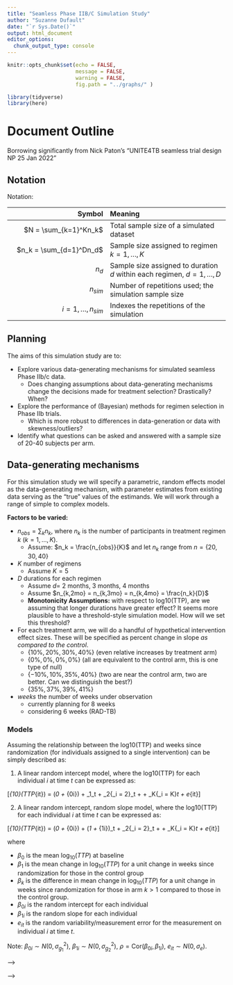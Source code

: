 ```yaml
---
title: "Seamless Phase IIB/C Simulation Study"
author: "Suzanne Dufault"
date: "`r Sys.Date()`"
output: html_document
editor_options: 
  chunk_output_type: console
---
```


```r
knitr::opts_chunk$set(echo = FALSE,
                      message = FALSE,
                      warning = FALSE,
                      fig.path = "../graphs/" )

library(tidyverse)
library(here)
```

# Document Outline {.tabset}

Borrowing significantly from Nick Paton's "UNITE4TB seamless trial design NP 25 Jan 2022"

## Notation



Notation:

| Symbol | Meaning |
|----:|:-----|
| $N = \sum_{k=1}^Kn_k$ | Total sample size of a simulated dataset |
| $n_k = \sum_{d=1}^Dn_d$ | Sample size assigned to regimen $k = 1,\ldots, K$ |
| $n_d$ | Sample size assigned to duration $d$ within each regimen, $d = 1, \dots, D$ |
| $n_{sim}$ | Number of repetitions used; the simulation sample size |
| $i=1,\ldots, n_{sim}$ | Indexes the repetitions of the simulation |
<!-- | $\theta$ | An estimand (conceptually); also true value of the estimand |     -->
<!-- | $n_{obs}$ | Sample size of a simulated dataset |     -->
<!-- | $\hat{\theta}$ | the estimator of $\theta$ |     -->
<!-- | $\hat{\theta}_i$ | the estimate of $\theta$ from the $i$th repetition |    -->
<!-- | $\bar{\theta}$ | the mean of $\hat{\theta}_i$ across repetitions |     -->
<!-- | $Var(\hat{\theta})$ | the true variance of $\hat{\theta}$, which can be estimated with large $n_{sim}$ |     -->
<!-- | $\widehat{Var}(\hat{\theta}_i)$ | an estimate of $Var(\hat{\theta})$from the $i$th repetition |    -->
<!-- | $\alpha$ | the nominal significance level |    -->
<!-- | $p_i$ | the p-value returned by the $i$th repetition |     -->

## Planning 

<!-- + Specific aims of the simulation study -->

The aims of this simulation study are to:

+ Explore various data-generating mechanisms for simulated seamless Phase IIb/c data.    
    + Does changing assumptions about data-generating mechanisms change the decisions made for treatment selection? Drastically? When?
+ Explore the performance of (Bayesian) methods for regimen selection in Phase IIb trials.    
    + Which is more robust to differences in data-generation or data with skewness/outliers?
+ Identify what questions can be asked and answered with a sample size of 20-40 subjects per arm. 

## Data-generating mechanisms

For this simulation study we will specify a parametric, random effects model as the data-generating mechanism, with parameter estimates from existing data serving as the "true" values of the estimands. We will work through a range of simple to complex models. 

**Factors to be varied:**

+ $n_{obs} = \sum_k n_k$, where $n_k$ is the number of participants in treatment regimen $k$ ($k = 1,\ldots,K$).     
  + Assume: $n_k = \frac{n_{obs}}{K}$ and let $n_k$ range from $n = \{20, 30, 40\}$ 
  
+ $K$ number of regimens    
  + Assume $K = 5$

+ $D$ durations for each regimen    
  + Assume $d =$ 2 months, 3 months, 4 months   
  + Assume $n_{k,2mo} = n_{k,3mo} = n_{k,4mo} = \frac{n_k}{D}$  
  + **Monotonicity Assumptions:** with respect to log10(TTP), are we assuming that longer durations have greater effect? It seems more plausible to have a threshold-style simulation model. How will we set this threshold?
  
+ For each treatment arm, we will do a handful of hypothetical intervention effect sizes. These will be specified as percent change in slope *as compared to the control*.   
  + $\{10\%,20\%,30\%,40\%\}$ (even relative increases by treatment arm)
  + $\{0\%,0\%,0\%,0\%\}$ (all are equivalent to the control arm, this is one type of null)
  + $\{-10\%,10\%,35\%,40\%\}$ (two are near the control arm, two are better. Can we distinguish the best?)
  + $\{35\%, 37\%, 39\%, 41\%\}$
  
+ $weeks$ the number of weeks under observation     
  + currently planning for 8 weeks    
  + considering 6 weeks (RAD-TB)    

### Models

Assuming the relationship between the log10(TTP) and weeks since randomization (for individuals assigned to a single intervention) can be simply described as:

1. A linear random intercept model, where the log10(TTP) for each individual $i$ at time $t$ can be expressed as:

\[\log_{10}(TTP_{it}) = (\beta_0 + \beta_{0i}) + \beta_1\cdot\text{weeks}_t + \beta_2\cdot\mathbb{I}\{\text{arm}_i = 2\}\cdot\text{weeks}_t + \ldots + \beta_K\cdot\mathbb{I}\{\text{arm}_i = K\}\cdot\text{weeks}_t + e_{it}\]


2. A linear random intercept, random slope model, where the log10(TTP) for each individual $i$ at time $t$ can be expressed as:

\[\log_{10}(TTP_{it}) = (\beta_0 + \beta_{0i}) + (\beta_1 + \beta_{1i})\cdot\text{weeks}_t + \beta_2\cdot\mathbb{I}\{\text{arm}_i = 2\}\cdot\text{weeks}_t + \ldots + \beta_K\cdot\mathbb{I}\{\text{arm}_i = K\}\cdot\text{weeks}_t + e_{it}\]

where

+ $\beta_0$ is the mean $\log_{10}(TTP)$ at baseline
+ $\beta_1$ is the mean change in $\log_{10}(TTP)$ for a unit change in weeks since randomization for those in the control group
+ $\beta_k$ is the difference in mean change in $\log_{10}(TTP)$ for a unit change in weeks since randomization for those in arm $k>1$ compared to those in the control group.
+ $\beta_{0i}$ is the random intercept for each individual
+ $\beta_{1i}$ is the random slope for each individual
+ $e_{it}$ is the random variability/measurement error for the measurement on individual $i$ at time $t$.

Note: $\beta_{0i} \sim N(0,\sigma_{g_1}^2)$, $\beta_{1i} \sim N(0,\sigma_{g_2}^2)$, $\rho = \text{Cor}(\beta_{0i}, \beta_{1i})$, $e_{it} \sim N(0,\sigma_e)$.

<!-- ## Estimand/target of analysis -->

<!-- Based on the simulated dataset, we will rank the effect sizes of each of the $k = 1,...,K$ regimens ($A_k$) such that: -->

<!-- \[A_{(1)} = \max(A_1, A_2, \ldots, A_K)\] -->
<!-- \[\vdots\] -->
<!-- \[A_{(K)} = \min(A_1, A_2, \ldots, A_K)\] -->

<!-- In other words (and unlike standard order statistics which rank low to high), the best regimen (the largest change in TTP) is denoted $A_{(1)}$ and the worst regimen (the lowest change in TTP) is denoted $A_{(K)}$. The estimated ranked regimens, based on the point estimates from simulated datasets are denoted $A_{(\hat{k})}$. -->

<!-- + Define estimands and/or other targets of the simulation study. -->

<!-- | Target | Description |  -->
<!-- | :----: | :---------- | -->
<!-- | $r = \{A_{(1)}, A_{(2)}, A_{(3)}, A_{(4)}, A_{(5)}\}$ | The first target is the ranking of the regimens, from best to worst. | -->
<!-- | $r_{k'} = \{A_{(1)},\ldots, A_{(k')}\}$ | The second target is a subset of the top $k'$ ranked regimens ($k'\leq K$). | -->
<!-- | $\Delta = \mu_A - \mu_{A'}, A\neq A'$ | The third target is the difference in slope between two arms. | -->


<!-- ## Methods -->

<!-- + Identify methods to be evaluated and consider whether they are appropriate for estimand/target identified. For method comparison studies, make a careful review of the literature to ensure inclusion of relevant methods. -->

<!-- For each individual $i$ at time $t$, we assume that $\log_{10}$(dtp) can be modeled as a function of weeks since randomization and treatment arm.  -->
<!-- <!-- For now, we assume random effects ($\beta_{0i}$) such that individual's baseline $\log_{10}(dtp_i)$ are normally distributed around some mean $\log_{10}(dtp) = \beta_0$ and their slopes ($\beta_{ki}$ are normally distributed around some mean $\beta_{k}$ within a certain treatment arm ($k \in \{1,2,3,4,5\}$).   --> -->

<!-- <!-- \[\log_{10}(dtp) \sim N(\mu,\sigma^2)\] --> -->

<!-- \[\log_{10}(dtp_{it}) = \beta_0 + \beta_1\times weeks_{t} + \beta_2\mathbb{I}(A_{it} = 2)\times weeks_{t} + \beta_3\mathbb{I}(A_i = 3)\times weeks_{t} + \beta_4\mathbb{I}(A_i = 4)\times weeks_{t} + \beta_5\mathbb{I}(A_i = 5)\times weeks_{t} + \beta_{0i} + \beta_{1i} \times weeks_t\] -->

<!-- E.g., for those in the control arm: -->

<!-- \[\log_{10}(dtp_{it}) = (\beta_0 + \beta_{0i}) + (\beta_1 + \beta_{1i}) weeks_{it} \] -->

<!-- For those in treatment group two: -->

<!-- \[\log_{10}(dtp_{it}) = (\beta_0 + \beta_{0i}) + (\beta_1 + \beta_{1i} + \beta_2)\times  weeks_{it} \] -->

<!-- For those in treatment group $k$.: -->

<!-- \[\log_{10}(dtp_{it}) = (\beta_0 + \beta_{0i}) + (\beta_1 + \beta_{1i} + \beta_k )\times  weeks_{it} \] -->


<!-- ## Performance measures -->

<!-- + List all performance measures to be estimated, justifying their relevance to estimands or other targets.     -->
<!-- + For less-used performance measures, give explicit formulae for the avoidance of ambiguity.     -->
<!-- + Choose a value of $n_{sim}$ that achieves acceptable Monte Carlo SE for key performance measures. -->

<!-- | Shorthand | Estimand/Target | Calculation |  Description |  -->
<!-- | :-------: | :-------------: | :---------- | :----------- | -->
<!-- | $p_1$ | Target 1 | $P(A_{(1)} = A_{(\hat{1})}) = \frac{1}{n_{sim}}\sum_{i = 1}^{n_{sim}} \mathbb{I}\left(A_{(1)} = A_{(\hat{1})}\right)$ | Given our small sample sizes, we want to know how often the true best regimen is ranked as the best regimen. | -->
<!-- | $p_2$ | Target 2 | $P(A_{(1)} \in \{A_{(\hat{1})}, ..., A_{(\widehat{k'})} \}) = \frac{1}{n_{sim}}\sum_{i = 1}^{n_{sim}} \mathbb{I}\left(A_{(1)} \in \{A_{(\hat{1})},\ldots, A_{(\widehat{k'})}\}\right)$ | Given our small sample sizes, we want to know how often the best regimen appears in the top $(k') \leq (K)$ ranks | -->
<!-- | $p_3$ | Target 1 | $P(A_{(\hat{1})} = \max\{A_{(\hat{1})},A_{(\hat{2})},\ldots, A_{(\hat{k})}\}) = \frac{1}{n_{chain}}\sum_{j = 1}^{n_{chain}} \mathbb{I}\left(A_{(\widehat{1}), MCMC_j} = A_{(\hat{1})}\right)$ | Each Bayesian model is fitted with an MCMC chain. We can use the chain to directly evaluate posterior distributions of interest. For example, "What is our percent confidence that the best estimated arm is better than all other arms?" | -->
<!-- | $p_4$ | Target 2 | $P(A_{(1)} \in \{A_{(\hat{1})}, ..., A_{(\widehat{k'})} \}) = \frac{1}{n_{chain}}\sum_{j = 1}^{n_{chain}} \mathbb{I}\left(A_{(1)} \in \{A_{(\hat{1}), MCMC_j},\ldots, A_{(\widehat{k'}), MCMC_j}\}\right)$  | What is our percent confidence that the true best arm is contained in a subset of size $k'$ of top ranked arms? |    -->
<!-- | $p_5$ | Target 3 | $\mathbb{E}[\mu_A - \mu_{A'}] = \frac{1}{n_{chain}}\sum\limits_{j}^{n_{chain}}\hat{\mu}_{A,mcmc_j} - \hat{\mu}_{A',mcmc_j} , A\neq A'$) | This is the posterior distribution of the difference in slopes between two distinct arms. From this, we can ask a number of questions, including, is it credible that the slopes are different? Is it credible that the slopes are more than X% different? etc.  | -->
<!-- | $p_6$ | Target 2 | $P(A_{\widehat{(1)}} \in \{A_{(1)},\ldots, A_{(k')} \} = \frac{1}{n_{sim}}\sum_{i = 1}^{n_{sim}} \mathbb{I}\left(A_{\widehat{(1)},i} \in \{A_{(1)},\ldots, A_{(k')}\}\right)$) | Given our small sample sizes, how often is the best estimated arm is one of the true top $k'$ arms? | -->

<!-- ## Coding and execution -->

<!-- + Separate scripts used to analyze simulated datasets from scripts to analyze estimates datasets.    -->
<!-- + Start small and build up code, including plenty of checks.     -->
<!-- + Set the random number seed once per simulation repetition.     -->
<!-- + Store the random number states at the start of each repetition.    -->
<!-- + If running chunks of the simulation in parallel, use separate streams of random numbers. -->

<!-- **Munge** -->

<!-- | Name | Description | -->
<!-- | :--- | :---------- | -->
<!-- | `00_run-all.R` | This is the primary file that calls all subsequent files and performs all steps of the simulation study in the proper order | -->
<!-- | `01_simulate-data.R` | This file simulates the data. It returns two objects: 1) a list of simulated datasets and 2) a dataframe with the "states" data (recording random seed, etc.) | -->
<!-- | `02_brms-models-on-sim-data_null-condition.R` | This file sets up the brms models to run on all 1000 x 3 (sample sizes) datasets when the expected slope difference between the control arm and the treatment arms is 0% |  -->
<!-- | `03_brms-models-on-sim-data_even-condition.R` | This file sets up the brms models to run on all 1000 x 3 (sample sizes) datasets when the expected slope difference between the control arm and the treatment arms is 10%, 20%, 30%, and 40% |  -->
<!-- | `04_brms-models-on-sim-data_clustered-high-condition.R` | This file sets up the brms models to run on all 1000 x 3 (sample sizes) datasets when the expected slope difference between the control arm and the treatment arms is {35%, 37%, 39%, 41%} |  -->
<!-- | `05_brms-models-on-sim-data_clustered-highlow-condition.R` | This file sets up the brms models to run on all 1000 x 3 (sample sizes) datasets when the expected slope difference between the control arm and the treatment arms is {-10%, 10%, 35%, 40%} |  -->

<!-- **Model results** -->

<!-- The stored brms objects generated by analyzing the simulated datasets are stored in the `data/bayes-generated` folder. -->

<!-- Because of the size of these objects, we had to save them in segments. -->

<!-- | Name | Description | -->
<!-- | :--- | :---------- | -->
<!-- | `[DATE]_simulated-lmm_intercept-only_lod-25_nk-20.RData` | The BRMS model results when fitting to the simulated data with a sample size of 20 per arm and the null condition (i.e., generated by file `02_brms-models-on-sim-data_null-condition.R`) | -->
<!-- | `[DATE]_simulated-lmm_intercept-only_lod-25_nk-20_even-condition-YYY.RData` | The BRMS model results when fitting to the simulated data (simulations YYY-100 to YYY) with a sample size of 20 per arm and the even condition (i.e., generated by file `03_brms-models-on-sim-data_even-condition.R`) | -->
<!-- | `[DATE]_simulated-lmm_intercept-only_lod-25_nk-30_even-condition-YYY.RData` | The BRMS model results when fitting to the simulated data (simulations YYY-100 to YYY) with a sample size of 30 per arm and the even condition (i.e., generated by file `03_brms-models-on-sim-data_even-condition.R`) | -->
<!-- | `[DATE]_simulated-lmm_intercept-only_lod-25_nk-40_even-condition-YYY.RData` | The BRMS model results when fitting to the simulated data (simulations YYY-100 to YYY) with a sample size of 40 per arm and the even condition (i.e., generated by file `03_brms-models-on-sim-data_even-condition.R`) | -->
<!-- | `[DATE]_simulated-lmm_intercept-only_lod-25_nk-20_highlow-condition-YYY.RData` | The BRMS model results when fitting to the simulated data (simulations YYY-100 to YYY) with a sample size of 20 per arm and the highlow condition (i.e., generated by file `05_brms-models-on-sim-data_highlow-condition.R`) | -->
<!-- | `[DATE]_simulated-lmm_intercept-only_lod-25_nk-20_highlow-condition-YYY.RData` | The BRMS model results when fitting to the simulated data (simulations YYY-100 to YYY) with a sample size of 20 per arm and the highlow condition (i.e., generated by file `05_brms-models-on-sim-data_highlow-condition.R`) | -->
<!-- | `[DATE]_simulated-lmm_intercept-only_lod-25_nk-20_highlow-condition-YYY.RData` | The BRMS model results when fitting to the simulated data (simulations YYY-100 to YYY) with a sample size of 20 per arm and the highlow condition (i.e., generated by file `05_brms-models-on-sim-data_highlow-condition.R`) | -->


<!-- **Helper functions** -->

<!-- | Name | Description | -->
<!-- | :--- | :---------- | -->
<!-- | `lib/df-sim-function.R` | This is a simple function that takes parameter inputs (weeks, $n_k$, etc.) and returns a list of simulated datasets for each parameter value of interest | -->
<!-- | `lib/df-sim-wrapper-function.R` | This wraps around the `df-sim-function.R` and allows for more efficient generation of the simulated datasets. | -->
<!-- | `lib/df_evaluate_rank-function.R` | This takes the conditional estimated slope coefficients from the brms models and evaluates 1) whether the best arm has been identified as the best arm, and 2) returns the rank of 4 arms. | -->



<!-- ## Analysis -->

<!-- + Conduct exploratory analysis of results, particularly graphical exploration.     -->
<!-- + Compute estimates of performance and Monte Carlo SEs for these estimates. -->


<!-- **Exploratory analyses** -->

<!-- | Name | Description | -->
<!-- | :--- | :---------- | -->
<!-- | `reports/visualizing-simulated-data.Rmd` | A report for visualizing the simulated datasets. This is useful for ensuring the simulated data looks like plausible trial data. | -->
<!-- | `reports/examining-simulation-results.Rmd` | A report presenting the simulation study results. |  -->

<!-- **Estimates of performance** -->

<!-- | Name | Description | -->
<!-- | :--- | :---------- | -->
<!-- | `munge/06_ranking-brms-results` | This script calls on helper function `df-evaluate_rank-function.R` to perform more frequentist-style evaluations of the simulation results. | -->
<!-- | `munge/07_ranking-brms-results_bayesian` | This script calls on helper functions `df_extract-mcmc-slopes-function.R` and `df_best-v-rest-bayes-function.R` to perform more bayesian-style evaluations of the simulation results. *These more closely mimic what will be performed in the planned analysis of the trial data.* | -->

<!-- **Helper functions** -->

<!-- | Name | Description | -->
<!-- | :--- | :---------- | -->
<!-- |`lib/df-evaluate_rank-function.R` | Takes model results and returns a binary indicator as to whether the true best arm is equivalent to the estimated best arm (performance measure $p_1$ ) and returns the numeric rank, which allows for estimation of performance measure $p_2$ | -->
<!-- | `lib/df_extract-mcmc-slopes-function.R` | This extracts the MCMC estimates of the arm-specific slopes so that they can be fed into other performance evaluation functions. | -->
<!-- | `lib/df_best-v-rest-bayes-function.R` | This uses the extracted MCMC estimates of the arm-specific slopes to evaluate how often the true best arm is estimated to have a larger slope than all other arms. | -->


<!-- ## Reporting -->

<!-- + Describe simulation study using ADEMP structure with sufficient rationale for choices. -->
<!-- + Structure graphical and tabular presentations to place performance of competing methods side-by-side.  -->
<!-- + Include Monte Carlo SE as an estimate of simulation uncertainty.     -->
<!-- + Publish code to execute the simulation study including user-written routines.    -->

<!-- ## Appendix -->

<!-- ### Notes from previous emails -->

<!-- A simple procedure like `select a subset of the X best regimens (efficacy & safety) from a pool of regimens' to take forward to IIC is what we want. We can run simulations to identify an appropriate sample size (e.g. probability that we select best regimen is $> 0.95$ under appropriate assumptions), but I haven’t yet found a suitable selection procedure. -->

<!-- I think a Bayesian analysis will be well suited to the sort of decision-making that we will need moving from IIB to IIC – I am thinking something like $P$(subset of size X contains best regimen given observed data) as a function of X. We can pick a simple binary `efficacy' outcome (e.g. culture conversion by 8 weeks) which is sufficient to capture treatment response, and we can pick a simple binary safety outcome (occurrence of grade 3+ AEs, or related AEs, etc.). So we could consider efficacy and safety separately (separate subsets for efficacy and safety), or as a bivariate distribution. -->

<!-- + the foundations for this kind of problem are discussed in most non-parametrics book as they do discuss the distribution of order statistics. -->

<!-- For simulations: linear mixed effects models with adjustment for limits of detection several times        -->

<!-- + The surge function has been used for parametric survival model for time to culture conversion (https://pubmed.ncbi.nlm.nih.gov/29917079/ ), but that is not what you are after since your objective is based on quantitative TTP over time.    -->
<!-- + ‘My’ model for this (https://pubmed.ncbi.nlm.nih.gov/28961790/ , https://pubmed.ncbi.nlm.nih.gov/31840278/ ) is a bit complex to set up simulations with. I agree that a linear or bi-linear model (like the ones suggested by Burger https://pubmed.ncbi.nlm.nih.gov/30027676/ ) should be useful for clinical trial simulations. -->
<!-- + It is crucial that the model handles the detection limit! In mixed-effects models NONMEM language we talk about the M3 method where you have a likelihood component quantifying the likelihood of being at the wrong side to the limit for each sample time point (https://pubmed.ncbi.nlm.nih.gov/19452283/  , https://pubmed.ncbi.nlm.nih.gov/11768292/  ). I do not have a published example on this applied to TB – Gerry? You do not want to simulate a lot of data between 25 and 42 days because in practice very few samples come back with that type of TTPs.    -->
<!-- + A quick read on Wikipedia, it looks like tobit regression is doing pretty much what M3 does so seems suitable to me! -->



